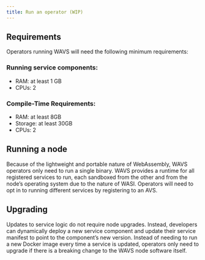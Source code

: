 ```yaml
---
title: Run an operator (WIP)
---
```

<!--import { Callout } from 'fumadocs-ui/components/callout';-->
<!--import { Tab, Tabs } from "fumadocs-ui/components/tabs";-->


## Requirements

Operators running WAVS will need the following minimum requirements:

### Running service components:
- RAM: at least 1 GB
- CPUs: 2

### Compile-Time Requirements:
- RAM:  at least 8GB
- Storage:  at least 30GB
- CPUs: 2

## Running a node

Because of the lightweight and portable nature of WebAssembly, WAVS operators only need to run a single binary. WAVS provides a runtime for all registered services to run, each sandboxed from the other and from the node’s operating system due to the nature of WASI. Operators will need to opt in to running different services by registering to an AVS.

## Upgrading

Updates to service logic do not require node upgrades. Instead, developers can dynamically deploy a new service component and update their service manifest to point to the component’s new version. Instead of needing to run a new Docker image every time a service is updated, operators only need to upgrade if there is a breaking change to the WAVS node software itself.
